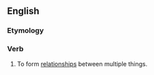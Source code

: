 ==English==

===Etymology===
{{prefix|en|inter|relate}}

===Verb===
{{en-verb|interrelat}}

# {{lb|en|ambitransitive}} To form [[relationship]]s between multiple things.
